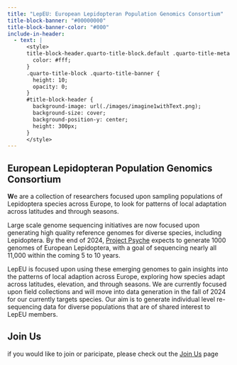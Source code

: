 ```yaml
---
title: "LepEU: European Lepidopteran Population Genomics Consortium"
title-block-banner: "#00000000"
title-block-banner-color: "#000"
include-in-header:
  - text: |
      <style>
      title-block-header.quarto-title-block.default .quarto-title-meta {
        color: #fff;
      }
      .quarto-title-block .quarto-title-banner {
        height: 10;
        opacity: 0;
      }
      #title-block-header {
        background-image: url(./images/imagine1withText.png);
        background-size: cover;
        background-position-y: center;
        height: 300px;
      }
      </style>
---
```


## European Lepidopteran Population Genomics Consortium

**W**e are a collection of researchers focused upon sampling populations of Lepidoptera
species across Europe, to look for patterns of local adaptation across latitudes and through
seasons.  

Large scale genome sequencing initiatives are now focused upon generating high quality
reference genomes for diverse species, including Lepidoptera. By the end of 2024, [Project
Psyche](https://www.projectpsyche.org/) expects to generate 1000 genomes of European
Lepidoptera, with a goal of sequencing nearly all 11,000 within the coming 5 to 10 years.  

LepEU is focused upon using these emerging genomes to gain insights into the patterns of
local adaption across Europe, exploring how species adapt across latitudes, elevation, and
through seasons. We are currently focused upon field collections and will move into data
generation in the fall of 2024 for our currently targets species. Our aim is to generate
individual level re-sequencing data for diverse populations that are of shared interest to
LepEU members.


## Join Us

if you would like to join or paricipate, please check out the [Join Us](contact.qmd) page
